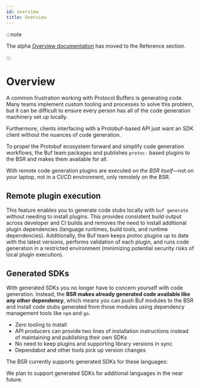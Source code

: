 ```yaml
---
id: overview
title: Overview
---
```


:::note

The alpha
[Overview documentation](../../reference/deprecated/remote-generation/overview.mdx)
has moved to the Reference section.

:::

# Overview

A common frustration working with Protocol Buffers is generating code. Many
teams implement custom tooling and processes to solve this problem, but it can
be difficult to ensure every person has all of the code generation machinery set
up locally.

Furthermore, clients interfacing with a Protobuf-based API just want an SDK
client without the nuances of code generation.

To propel the Protobuf ecosystem forward and simplify code generation workflows,
the Buf team packages and publishes `protoc-` based plugins to the BSR and makes
them available for all.

With remote code generation plugins are executed _on the BSR itself_&mdash;not
on your laptop, not in a CI/CD environment, only remotely on the BSR.

## Remote plugin execution

This feature enables you to generate code stubs locally with `buf generate`
without needing to install plugins. This provides consistent build output across
developer and CI builds and removes the need to install additional plugin
dependencies (language runtimes, build tools, and runtime dependencies).
Additionally, the Buf team keeps protoc plugins up to date with the latest
versions, performs validation of each plugin, and runs code generation in a
restricted environment (minimizing potential security risks of local plugin
execution).

## Generated SDKs

With generated SDKs you no longer have to concern yourself with code generation.
Instead, the **BSR makes already generated code available like any other
dependency**, which means you can push Buf modules to the BSR and install code
stubs generated from those modules using dependency management tools like `npm`
and `go`.

- Zero tooling to install
- API producers can provide two lines of installation instructions instead of
  maintaining and publishing their own SDKs
- No need to keep plugins and supporting library versions in sync
- Dependabot and other tools pick up version changes

The BSR currently supports generated SDKs for these languages:


<BsrLanguages />

We plan to support generated SDKs for additional languages in the near future.

